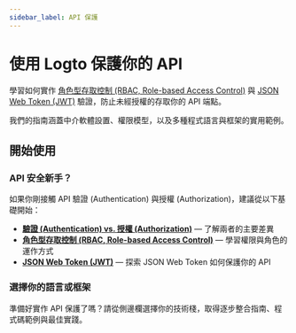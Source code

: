 ```yaml
---
sidebar_label: API 保護
---
```


# 使用 Logto 保護你的 API

學習如何實作 [角色型存取控制 (RBAC, Role-based Access Control)](/authorization/role-based-access-control) 與 [JSON Web Token (JWT)](https://auth.wiki/jwt) 驗證，防止未經授權的存取你的 API 端點。

我們的指南涵蓋中介軟體設置、權限模型，以及多種程式語言與框架的實用範例。

## 開始使用

### API 安全新手？

如果你剛接觸 API 驗證 (Authentication) 與授權 (Authorization)，建議從以下基礎開始：

- **[驗證 (Authentication) vs. 授權 (Authorization)](/concepts/authn-vs-authz)** — 了解兩者的主要差異
- **[角色型存取控制 (RBAC, Role-based Access Control)](/authorization/role-based-access-control)** — 學習權限與角色的運作方式
- **[JSON Web Token (JWT)](https://auth.wiki/jwt)** — 探索 JSON Web Token 如何保護你的 API

### 選擇你的語言或框架

準備好實作 API 保護了嗎？請從側邊欄選擇你的技術棧，取得逐步整合指南、程式碼範例與最佳實踐。
